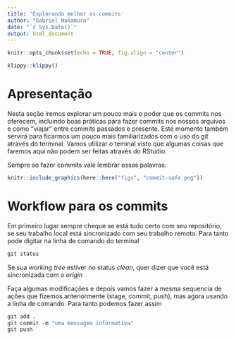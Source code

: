 ```yaml
---
title: 'Explorando melhor os commits'
author: "Gabriel Nakamura"
date: "`r Sys.Date()`"
output: html_document
---
```


```r
knitr::opts_chunk$set(echo = TRUE, fig.align = "center")
```

```r
klippy::klippy()
```

# Apresentação

Nesta seção iremos explorar um pouco mais o poder que os commits nos oferecem, incluindo boas práticas para fazer commits nos nossos arquivos e como "viajar" entre commits passados e presente. Este momento também servirá para ficarmos um pouco mais familiarizados com o uso do git através do terminal. Vamos utilizar o teminal visto que algumas coisas que faremos aqui não podem ser feitas através do RStudio.

Sempre ao fazer commits vale lembrar essas palavras:

```r
knitr::include_graphics(here::here("figs", "commit-safe.png"))
```

# Workflow para os commits 

Em primeiro lugar sempre cheque se está tudo certo com seu repositório, se seu trabalho local está sincronizado com seu trabalho remoto. Para tanto pode digitar na linha de comando do terminal

```r
git status
```

Se sua *working tree* estiver no status *clean*, quer dizer que você está sincronizada com o *origin*

Faça algumas modificações e depois vamos fazer a mesma sequencia de ações que fizemos anteriormente (stage, commit, push), mas agora usando a linha de comando. Para tanto podemos fazer assim

```r
git add .
git commit -m "uma mensagem informativa"
git push
```

